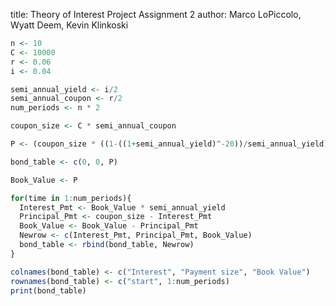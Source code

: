 title: Theory of Interest Project Assignment 2
author: Marco LoPiccolo, Wyatt Deem, Kevin Klinkoski

```{r}

n <- 10
C <- 10000
r <- 0.06
i <- 0.04

semi_annual_yield <- i/2
semi_annual_coupon <- r/2
num_periods <- n * 2

coupon_size <- C * semi_annual_coupon

P <- (coupon_size * ((1-((1+semi_annual_yield)^-20))/semi_annual_yield)) + C * ((1+semi_annual_yield)^-20)

bond_table <- c(0, 0, P)

Book_Value <- P

for(time in 1:num_periods){
  Interest_Pmt <- Book_Value * semi_annual_yield
  Principal_Pmt <- coupon_size - Interest_Pmt
  Book_Value <- Book_Value - Principal_Pmt
  Newrow <- c(Interest_Pmt, Principal_Pmt, Book_Value)
  bond_table <- rbind(bond_table, Newrow)
}

colnames(bond_table) <- c("Interest", "Payment size", "Book Value")
rownames(bond_table) <- c("start", 1:num_periods)
print(bond_table)

```